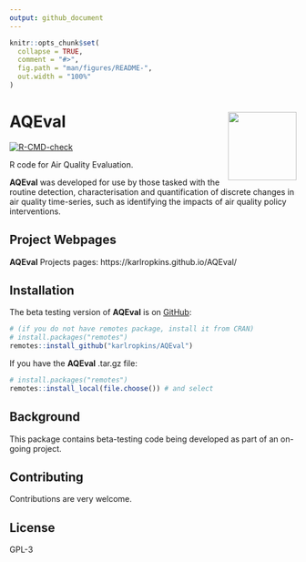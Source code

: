 ```yaml
---
output: github_document
---
```


<!-- README.md is generated from README.Rmd. Please edit that file -->

```r
knitr::opts_chunk$set(
  collapse = TRUE,
  comment = "#>",
  fig.path = "man/figures/README-",
  out.width = "100%"
)
```

# AQEval <img src="man/figures/logo.png" align="right" alt="" width="120" />

<!-- badges: start -->
[![R-CMD-check](https://github.com/karlropkins/AQEval/workflows/R-CMD-check/badge.svg)](https://github.com/karlropkins/AQEval/actions)
<!-- badges: end -->

R code for Air Quality Evaluation.

__AQEval__ was developed for use by those tasked with the routine detection, characterisation and
quantification of discrete changes in air quality time-series, such as identifying the impacts
of air quality policy interventions. 

## Project Webpages

__AQEval__ Projects pages: https://karlropkins.github.io/AQEval/

## Installation

The beta testing version of __AQEval__ is on [GitHub](https://github.com/):

```r
# (if you do not have remotes package, install it from CRAN) 
# install.packages("remotes")
remotes::install_github("karlropkins/AQEval") 
```

If you have the __AQEval__ .tar.gz file:

```r
# install.packages("remotes")
remotes::install_local(file.choose()) # and select
```

## Background
This package contains beta-testing code being developed as part 
of an on-going project.

## Contributing
Contributions are very welcome.

## License
GPL-3 

